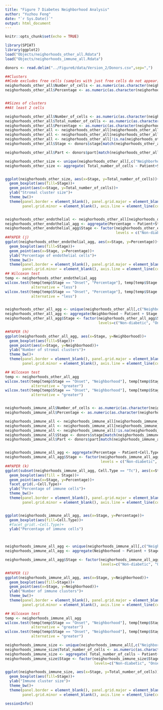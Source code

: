 ```yaml
---
title: "Figure 7 Diabetes Neighborhood Analysis"
author: "Yuzhou Feng"
date: "`r Sys.Date()`"
output: html_document
---
```


```r
knitr::opts_chunk$set(echo = TRUE)
```

```r
library(SPIAT)
library(ggplot2)
load("Objects/neighorhoods_other_all.Rdata")
load("Objects/neighorhoods_immune_all.Rdata")

donors <- read.delim("../Figure6/data/Version_2/Donors.csv",sep=",")
```

```r
##Clusters
##Code excludes free cells (samples with just free cells do not appear)
neighorhoods_other_all$Number_of_cells <- as.numeric(as.character(neighorhoods_other_all$Number_of_cells))
neighorhoods_other_all$Percentage <- as.numeric(as.character(neighorhoods_other_all$Percentage))


##Sizes of clusters
##At least 2 cells

neighorhoods_other_all$Number_of_cells <- as.numeric(as.character(neighorhoods_other_all$Number_of_cells))
neighorhoods_other_all$Total_number_of_cells <- as.numeric(as.character(neighorhoods_other_all$Total_number_of_cells))
neighorhoods_other_all$Percentage <- as.numeric(as.character(neighorhoods_other_all$Percentage))
neighorhoods_other_all <- neighorhoods_other_all[neighorhoods_other_all$Number_of_cells >= 10,]
neighorhoods_other_all <- neighorhoods_other_all[neighorhoods_other_all$Neighborhood != "Free_cell",]
neighorhoods_other_all <- neighorhoods_other_all[!is.na(neighorhoods_other_all$Neighborhood),]
neighorhoods_other_all$Stage <- donors$stage[match(neighorhoods_other_all$Slide, donors$slide)]

neighorhoods_other_all$Part <- donors$part[match(neighorhoods_other_all$Slide, donors$slide)]

neighorhoods_other_size <- unique(neighorhoods_other_all[,c("Neighborhood", "Total_number_of_cells", "Patient", "Stage")])
neighorhoods_other_size <- aggregate( Total_number_of_cells ~ Patient+Stage, neighorhoods_other_size, mean)


ggplot(neighorhoods_other_size, aes(x=Stage, y=Total_number_of_cells))+
  geom_boxplot(aes(fill=Stage))+
  geom_point(aes(x=Stage, y=Total_number_of_cells))+
  ylab("Stromal cluster size")+
  theme_bw()+
  theme(panel.border = element_blank(), panel.grid.major = element_blank(),
        panel.grid.minor = element_blank(), axis.line = element_line(colour = "black"))


neighorhoods_other_endothelial <- neighorhoods_other_all[neighorhoods_other_all$Cell.Type == "endothelial",]
neighorhoods_other_endothelial_agg <- aggregate(Percentage ~ Patient+Stage, neighorhoods_other_endothelial, mean)
neighorhoods_other_endothelial_agg$Stage <- factor(neighorhoods_other_endothelial_agg$Stage,
                                                   levels = c("Non-diabetic", "Onset", "Long-duration"))
##PAPER (j)
ggplot(neighorhoods_other_endothelial_agg, aes(x=Stage, y=Percentage))+
  geom_boxplot(aes(fill=Stage))+
  geom_point(aes(x=Stage, y=Percentage))+
  ylab("Percentage of endothelial cells")+
  theme_bw()+
  theme(panel.border = element_blank(), panel.grid.major = element_blank(),
        panel.grid.minor = element_blank(), axis.line = element_line(colour = "black"))
## Wilcoxon test 
temp <- neighorhoods_other_endothelial_agg
wilcox.test(temp[temp$Stage == "Onset", "Percentage"], temp[temp$Stage == "Non-diabetic", "Percentage"],
            alternative = "less")
wilcox.test(temp[temp$Stage == "Onset", "Percentage"], temp[temp$Stage == "Long-duration", "Percentage"],
            alternative = "less")


neighorhoods_other_all_agg <- unique(neighorhoods_other_all[,c("Neighborhood", "Patient", "Slide", "Stage")])
neighorhoods_other_all_agg <- aggregate(Neighborhood ~ Patient + Stage, neighorhoods_other_all_agg, length)
neighorhoods_other_all_agg$Stage <- factor(neighorhoods_other_all_agg$Stage,
                                           levels=c("Non-diabetic", "Onset", "Long-duration"))

##PAPER (h)
ggplot(neighorhoods_other_all_agg, aes(x=Stage, y=Neighborhood))+
  geom_boxplot(aes(fill=Stage))+
  geom_point(aes(x=Stage, y=Neighborhood))+
  ylab("Number of stromal clusters")+
  theme_bw()+
  theme(panel.border = element_blank(), panel.grid.major = element_blank(),
        panel.grid.minor = element_blank(), axis.line = element_line(colour = "black"))

## Wilcoxon test
temp <- neighorhoods_other_all_agg
wilcox.test(temp[temp$Stage == "Onset", "Neighborhood"], temp[temp$Stage == "Non-diabetic", "Neighborhood"],
            alternative = "greater")
wilcox.test(temp[temp$Stage == "Onset", "Neighborhood"], temp[temp$Stage == "Long-duration", "Neighborhood"],
            alternative = "greater")


neighorhoods_immune_all$Number_of_cells <- as.numeric(as.character(neighorhoods_immune_all$Number_of_cells))
neighorhoods_immune_all$Percentage <- as.numeric(as.character(neighorhoods_immune_all$Percentage))

neighorhoods_immune_all <- neighorhoods_immune_all[neighorhoods_immune_all$Number_of_cells >= 10,]
neighorhoods_immune_all <- neighorhoods_immune_all[neighorhoods_immune_all$Neighborhood != "Free_cell",]
neighorhoods_immune_all <- neighorhoods_immune_all[!is.na(neighorhoods_immune_all$Neighborhood),]
neighorhoods_immune_all$Stage <- donors$stage[match(neighorhoods_immune_all$Slide, donors$slide)]
neighorhoods_immune_all$Part <- donors$part[match(neighorhoods_immune_all$Slide, donors$slide)]


neighorhoods_immune_all_agg <- aggregate(Percentage ~ Patient+Cell.Type+Stage, neighorhoods_immune_all, mean)
neighorhoods_immune_all_agg$Stage <- factor(neighorhoods_immune_all_agg$Stage,
                                            levels = c("Non-diabetic", "Onset", "Long-duration"))
##PAPER (k)
ggplot(subset(neighorhoods_immune_all_agg, Cell.Type == "Tc"), aes(x=Stage, y=Percentage))+
  geom_boxplot(aes(fill = Stage))+
  geom_point(aes(x=Stage, y=Percentage))+
  facet_grid(.~Cell.Type)+
  ylab("Percentage of immune cells")+
  theme_bw()+
  theme(panel.border = element_blank(), panel.grid.major = element_blank(),
        panel.grid.minor = element_blank(), axis.line = element_line(colour = "black"))


ggplot(neighorhoods_immune_all_agg, aes(x=Stage, y=Percentage))+
  geom_boxplot(aes(fill=Cell.Type))+
  #facet_grid(.~Cell.Type)+
  ylab("Percentage of immune cells")



neighorhoods_immune_all_agg <- unique(neighorhoods_immune_all[,c("Neighborhood", "Patient", "Slide", "Stage")])
neighorhoods_immune_all_agg <- aggregate(Neighborhood ~ Patient + Stage, neighorhoods_immune_all_agg, length)

neighorhoods_immune_all_agg$Stage <- factor(neighorhoods_immune_all_agg$Stage,
                                            levels=c("Non-diabetic", "Onset", "Long-duration"))

##PAPER (i)
ggplot(neighorhoods_immune_all_agg, aes(x=Stage, y=Neighborhood))+
  geom_boxplot(aes(fill=Stage))+
  geom_point(aes(x=Stage, y=Neighborhood))+
  ylab("Number of immune clusters")+
  theme_bw()+
  theme(panel.border = element_blank(), panel.grid.major = element_blank(),
        panel.grid.minor = element_blank(), axis.line = element_line(colour = "black"))

## Wilcoxon test
temp <- neighorhoods_immune_all_agg
wilcox.test(temp[temp$Stage == "Onset", "Neighborhood"], temp[temp$Stage == "Non-diabetic", "Neighborhood"],
            alternative = "greater")
wilcox.test(temp[temp$Stage == "Onset", "Neighborhood"], temp[temp$Stage == "Long-duration", "Neighborhood"],
            alternative = "greater")

neighorhoods_immune_size <- unique(neighorhoods_immune_all[,c("Neighborhood", "Total_number_of_cells", "Patient", "Stage")])
neighorhoods_immune_size$Total_number_of_cells <- as.numeric(as.character(neighorhoods_immune_size$Total_number_of_cells))
neighorhoods_immune_size <- aggregate( Total_number_of_cells ~ Patient+Stage, neighorhoods_immune_size, mean)
neighorhoods_immune_size$Stage <- factor(neighorhoods_immune_size$Stage,
                                         levels=c("Non-diabetic", "Onset", "Long-duration"))

ggplot(neighorhoods_immune_size, aes(x=Stage, y=Total_number_of_cells))+
  geom_boxplot(aes(fill=Stage))+
  ylab("Immune cluster size")+
  theme_bw()+
  theme(panel.border = element_blank(), panel.grid.major = element_blank(),
        panel.grid.minor = element_blank(), axis.line = element_line(colour = "black"))

```

```r
sessionInfo()
```
